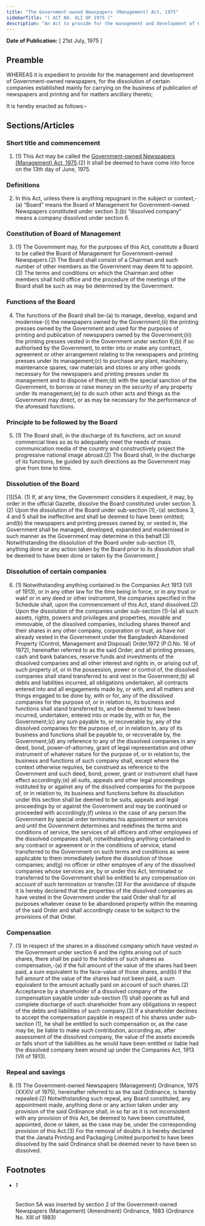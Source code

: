 ```yaml
---
title: "The Government-owned Newspapers (Management) Act, 1975"
sidebarTitle: "( ACT NO. XLI OF 1975 )"
description: "An Act to provide for the management and development of Government-owned newspapers and for the dissolution of certain companies established mainly for carrying on the business of publication of newspapers and printing."
---
```


**Date of Publication:** [ 21st July, 1975 ]

## Preamble

WHEREAS it is expedient to provide for the management and development of Government-owned newspapers, for the dissolution of certain companies established mainly for carrying on the business of publication of newspapers and printing and for matters ancillary thereto;

It is hereby enacted as follows:-

## Sections/Articles

### Short title and commencement

1. (1) This Act may be called the [Government-owned Newspapers (Management) Act, 1975](/act-499.html "Government-owned Newspapers (Management) Act, 1975").(2) It shall be deemed to have come into force on the 13th day of June, 1975.

### Definitions

2. In this Act, unless there is anything repugnant in the subject or context,-(a) “Board” means the Board of Management for Government-owned Newspapers constituted under section 3;(b) “dissolved company” means a company dissolved under section 6.

### Constitution of Board of Management

3. (1) The Government may, for the purposes of this Act, constitute a Board to be called the Board of Management for Government-owned Newspapers.(2) The Board shall consist of a Chairman and such number of other members as the Government may deem fit to appoint.(3) The terms and conditions on which the Chairman and other members shall hold office and the procedure of the meetings of the Board shall be such as may be determined by the Government.

### Functions of the Board

4. The functions of the Board shall be-(a) to manage, develop, expand and modernise-(i) the newspapers owned by the Government;(ii) the printing presses owned by the Government and used for the purposes of printing and publication of newspapers owned by the Government;(iii) the printing presses vested in the Government under section 6;(b) if so authorised by the Government, to enter into or make any contract, agreement or other arrangement relating to the newspapers and printing presses under its management;(c) to purchase any plant, machinery, maintenance spares, raw materials and stores or any other goods necessary for the newspapers and printing presses under its management and to dispose of them;(d) with the special sanction of the Government, to borrow or raise money on the security of any property under its management;(e) to do such other acts and things as the Government may direct, or as may be necessary for the performance of the aforesaid functions.

### Principle to be followed by the Board

5. (1) The Board shall, in the discharge of its functions, act on sound commercial lines so as to adequately meet the needs of mass communication media of the country and constructively project the progressive national image abroad.(2) The Board shall, in the discharge of its functions, be guided by such directions as the Government may give from time to time.

### Dissolution of the Board

[1][5A. (1) If, at any time, the Government considers it expedient, it may, by order in the official Gazette, dissolve the Board constituted under section 3. (2) Upon the dissolution of the Board under sub-section (1),-(a) sections 3, 4 and 5 shall be ineffective and shall be deemed to have been omitted; and(b) the newspapers and printing presses owned by, or vested in, the Government shall be managed, developed, expanded and modernised in such manner as the Government may determine in this behalf.(3) Notwithstanding the dissolution of the Board under sub-section (1), anything done or any action taken by the Board prior to its dissolution shall be deemed to have been done or taken by the Government.]

### Dissolution of certain companies

6. (1) Notwithstanding anything contained in the Companies Act 1913 (VII of 1913), or in any other law for the time being in force, or in any trust or wakf or in any deed or other instrument, the companies specified in the Schedule shall, upon the commencement of this Act, stand dissolved.(2) Upon the dissolution of the companies under sub-section (1)-(a) all such assets, rights, powers and privileges and properties, movable and immovable, of the dissolved companies, including shares thereof and their shares in any other company, corporation or trust, as have not already vested in the Government under the Bangladesh Abandoned Property (Control, Management and Disposal) Order,1972 (P.O.No. 16 of 1972), hereinafter referred to as the said Order, and all printing presses, cash and bank balances, reserve funds and investments of the dissolved companies and all other interest and rights in, or arising out of, such property of, or in the possession, power or control of, the dissolved companies shall stand transferred to and vest in the Government;(b) all debts and liabilities incurred, all obligations undertaken, all contracts entered into and all engagements made by, or with, and all matters and things engaged to be done by, with or for, any of the dissolved companies for the purpose of, or in relation to, its business and functions shall stand transferred to, and be deemed to have been incurred, undertaken, entered into or made by, with or for, the Government;(c) any sum payable to, or recoverable by, any of the dissolved companies for the purpose of, or in relation to, any of its business and functions shall be payable to, or recoverable by, the Government;(d) any reference to any of the dissolved companies in any deed, bond, power-of-attorney, grant of legal representation and other instrument of whatever nature for the purpose of, or in relation to, the business and functions of such company shall, except where the context otherwise requires, be construed as reference to the Government and such deed, bond, power, grant or instrument shall have effect accordingly;(e) all suits, appeals and other legal proceedings instituted by or against any of the dissolved companies for the purpose of, or in relation to, its business and functions before its dissolution under this section shall be deemed to be suits, appeals and legal proceedings by or against the Government and may be continued or proceeded with accordingly;(f) unless in the case of any person the Government by special order terminates his appointment or services and until the Government determines and redefines the terms and conditions of service, the services of all officers and other employees of the dissolved companies shall, notwithstanding anything contained in any contract or agreement or in the conditions of service, stand transferred to the Government on such terms and conditions as were applicable to them immediately before the dissolution of those companies; and(g) no officer or other employee of any of the dissolved companies whose services are, by or under this Act, terminated or transferred to the Government shall be entitled to any compensation on account of such termination or transfer.(3) For the avoidance of dispute it is hereby declared that the properties of the dissolved companies as have vested in the Government under the said Order shall for all purposes whatever cease to be abandoned property within the meaning of the said Order and shall accordingly cease to be subject to the provisions of that Order.

### Compensation

7. (1) In respect of the shares in a dissolved company which have vested in the Government under section 6 and the rights arising out of such shares, there shall be paid to the holders of such shares as compensation,-(a) if the full amount of the value of the shares had been paid, a sum equivalent to the face-value of those shares, and(b) if the full amount of the value of the shares had not been paid, a sum equivalent to the amount actually paid on account of such shares.(2) Acceptance by a shareholder of a dissolved company of the compensation payable under sub-section (1) shall operate as full and complete discharge of such shareholder from any obligations in respect of the debts and liabilities of such company.(3) If a shareholder declines to accept the compensation payable in respect of his shares under sub-section (1), he shall be entitled to such compensation or, as the case may be, be liable to make such contribution, according as, after assessment of the dissolved company, the value of the assets exceeds or falls short of the liabilities as he would have been entitled or liable had the dissolved company been wound up under the Companies Act, 1913 (VII of 1913).

### Repeal and savings

8. (1) The Government-owned Newspapers (Management) Ordinance, 1975 (XXXIV of 1975), hereinafter referred to as the said Ordinance, is hereby repealed.(2) Notwithstanding such repeal, any Board constituted, any appointment made, anything done or any action taken under any provision of the said Ordinance shall, in so far as it is not inconsistent with any provision of this Act, be deemed to have been constituted, appointed, done or taken, as the case may be, under the corresponding provision of this Act.(3) For the removal of doubts it is hereby declared that the Janata Printing and Packaging Limited purported to have been dissolved by the said Ordinance shall be deemed never to have been so dissolved.

## Footnotes

- ###### 1

  Section 5A was inserted by section 2 of the Government-owned Newspapers (Management) (Amendment) Ordinance, 1983 (Ordinance No. XIII of 1983)

